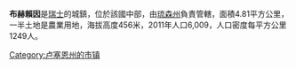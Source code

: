 '''布赫賴因'''是[[瑞士|瑞士]]的城鎮，位於該國中部，由[[琉森州|琉森州]]負責管轄，面積4.81平方公里，一半土地是農業用地，海拔高度456米，2011年人口6,009，人口密度每平方公里1249人。

{{Switzerland-geo-stub}}
[[Category:卢塞恩州的市镇|Category:卢塞恩州的市镇]]